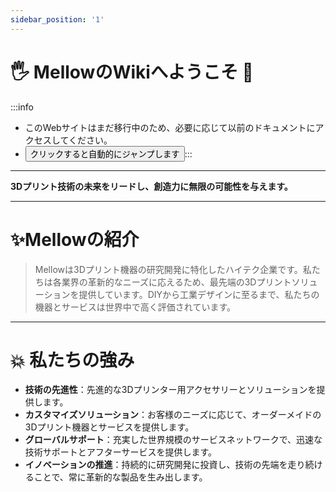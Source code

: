 ```yaml
---
sidebar_position: '1'
---
```



# 🖐 MellowのWikiへようこそ 🎉️

:::info

- このWebサイトはまだ移行中のため、必要に応じて以前のドキュメントにアクセスしてください。
- <button variant="contained" disableelevation="" href="https://mellow-old.klipper.cn/#/">クリックすると自動的にジャンプします</button>:::

---

**3Dプリント技術の未来をリードし、創造力に無限の可能性を与えます。**

---

# ✨Mellowの紹介

> Mellowは3Dプリント機器の研究開発に特化したハイテク企業です。私たちは各業界の革新的なニーズに応えるため、最先端の3Dプリントソリューションを提供しています。DIYから工業デザインに至るまで、私たちの機器とサービスは世界中で高く評価されています。

---

# 💥 私たちの強み

- **技術の先進性**：先進的な3Dプリンター用アクセサリーとソリューションを提供します。
- **カスタマイズソリューション**：お客様のニーズに応じて、オーダーメイドの3Dプリント機器とサービスを提供します。
- **グローバルサポート**：充実した世界規模のサービスネットワークで、迅速な技術サポートとアフターサービスを提供します。
- **イノベーションの推進**：持続的に研究開発に投資し、技術の先端を走り続けることで、常に革新的な製品を生み出します。
